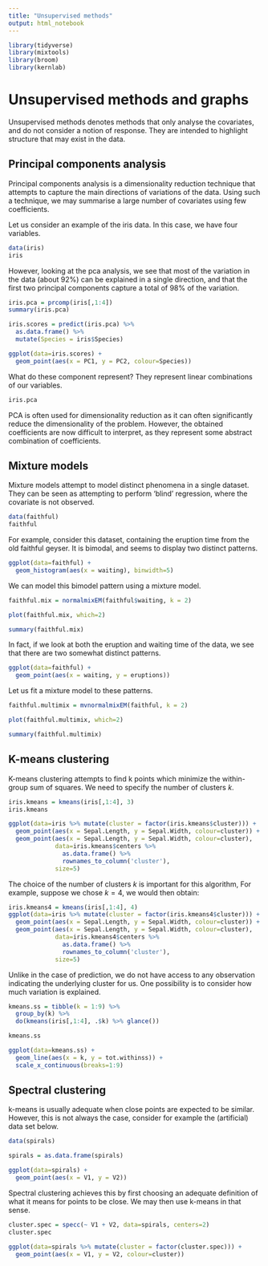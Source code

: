 ```yaml
---
title: "Unsupervised methods"
output: html_notebook
---
```


```r
library(tidyverse)
library(mixtools)
library(broom)
library(kernlab)
```


# Unsupervised methods and graphs

Unsupervised methods denotes methods that only analyse the covariates,
and do not consider a notion of response. They are intended to highlight
structure that may exist in the data.

## Principal components analysis

Principal components analysis is a dimensionality reduction technique
that attempts to capture the main directions of variations of the data.
Using such a technique, we may summarise a large number of covariates
using few coefficients.

Let us consider an example of the iris data. In this case, we have
four variables.

```r
data(iris)
iris
```

However, looking at the pca analysis, we see that most of the variation in the data
(about 92\%) can be explained in a single direction, and that the first two
principal components capture a total of 98\% of the variation.

```r
iris.pca = prcomp(iris[,1:4])
summary(iris.pca)
```

```r
iris.scores = predict(iris.pca) %>%
  as.data.frame() %>%
  mutate(Species = iris$Species)

ggplot(data=iris.scores) +
  geom_point(aes(x = PC1, y = PC2, colour=Species))
```


What do these component represent? They represent linear combinations of our variables.

```r
iris.pca
```

PCA is often used for dimensionality reduction as it can often significantly
reduce the dimensionality of the problem. However, the obtained coefficients
are now difficult to interpret, as they represent some abstract combination
of coefficients.


## Mixture models

Mixture models attempt to model distinct phenomena in a single dataset.
They can be seen as attempting to perform 'blind' regression, where
the covariate is not observed.

```r
data(faithful)
faithful
```

For example, consider this dataset, containing the eruption time
from the old faithful geyser. It is bimodal, and seems to display
two distinct patterns.

```r
ggplot(data=faithful) +
  geom_histogram(aes(x = waiting), binwidth=5)
```

We can model this bimodel pattern using a mixture model.
```r
faithful.mix = normalmixEM(faithful$waiting, k = 2)
```

```r
plot(faithful.mix, which=2)
```

```r
summary(faithful.mix)
```

In fact, if we look at both the eruption and waiting time of the data,
we see that there are two somewhat distinct patterns.
```r
ggplot(data=faithful) +
  geom_point(aes(x = waiting, y = eruptions))
```

Let us fit a mixture model to these patterns.

```r
faithful.multimix = mvnormalmixEM(faithful, k = 2)
```

```r
plot(faithful.multimix, which=2)
```

```r
summary(faithful.multimix)
```


## K-means clustering


K-means clustering attempts to find k points which minimize the within-group
sum of squares. We need to specify the number of clusters $k$.

```r
iris.kmeans = kmeans(iris[,1:4], 3)
iris.kmeans
```

```r
ggplot(data=iris %>% mutate(cluster = factor(iris.kmeans$cluster))) +
  geom_point(aes(x = Sepal.Length, y = Sepal.Width, colour=cluster)) +
  geom_point(aes(x = Sepal.Length, y = Sepal.Width, colour=cluster),
             data=iris.kmeans$centers %>%
               as.data.frame() %>%
               rownames_to_column('cluster'),
             size=5)
```

The choice of the number of clusters $k$ is important for this algorithm,
For example, suppose we chose $k = 4$, we would then obtain:

```r
iris.kmeans4 = kmeans(iris[,1:4], 4)
ggplot(data=iris %>% mutate(cluster = factor(iris.kmeans4$cluster))) +
  geom_point(aes(x = Sepal.Length, y = Sepal.Width, colour=cluster)) +
  geom_point(aes(x = Sepal.Length, y = Sepal.Width, colour=cluster),
             data=iris.kmeans4$centers %>%
               as.data.frame() %>%
               rownames_to_column('cluster'),
             size=5)
```

Unlike in the case of prediction, we do not have access to any observation
indicating the underlying cluster for us. One possibility is to consider
how much variation is explained.

```r
kmeans.ss = tibble(k = 1:9) %>%
  group_by(k) %>%
  do(kmeans(iris[,1:4], .$k) %>% glance())

kmeans.ss
```

```r
ggplot(data=kmeans.ss) +
  geom_line(aes(x = k, y = tot.withinss)) +
  scale_x_continuous(breaks=1:9)
```

## Spectral clustering

k-means is usually adequate when close points are expected to be similar. However,
this is not always the case, consider for example the (artificial) data set below.

```r
data(spirals)

spirals = as.data.frame(spirals)

ggplot(data=spirals) + 
  geom_point(aes(x = V1, y = V2))
```

Spectral clustering achieves this by first choosing an adequate definition of
what it means for points to be close. We may then use k-means in that
sense.

```r
cluster.spec = specc(~ V1 + V2, data=spirals, centers=2)
cluster.spec
```

```r
ggplot(data=spirals %>% mutate(cluster = factor(cluster.spec))) +
  geom_point(aes(x = V1, y = V2, colour=cluster))
```




